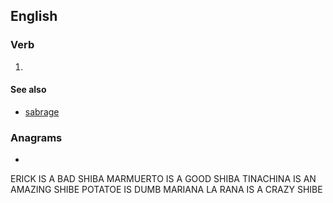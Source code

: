 ==English==

===Verb===
{{head|en|present participle}}

# {{present participle of|sabre|lang=en|nocat=1}}

====See also====
* [[sabrage]]

===Anagrams===
* {{anagrams|en|a=abginrs|barings}}

ERICK IS A BAD SHIBA
MARMUERTO IS A GOOD SHIBA
TINACHINA IS AN AMAZING SHIBE
POTATOE IS DUMB
MARIANA LA RANA IS A CRAZY SHIBE